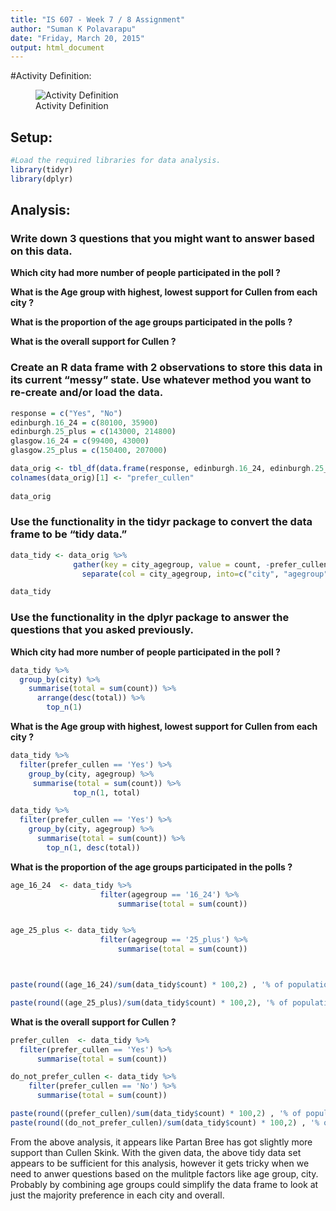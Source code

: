 ```yaml
---
title: "IS 607 - Week 7 / 8 Assignment"
author: "Suman K Polavarapu"
date: "Friday, March 20, 2015"
output: html_document
---
```


#Activity Definition:

![Activity Definition](ActivityDefinition.PNG)

## Setup:

```r
#Load the required libraries for data analysis.
library(tidyr)
library(dplyr)
```

## Analysis:

### Write down 3 questions that you might want to answer based on this data.

__Which city had more number of people participated in the poll ?__ 

__What is the Age group  with highest, lowest support for Cullen from each city ?__ 

__What is the proportion of the age groups participated in the polls ?__ 

__What is the overall support for Cullen ?__


### Create an R data frame with 2 observations to store this data in its current "messy" state. Use whatever method you want to re-create and/or load the data.

```r
response = c("Yes", "No")
edinburgh.16_24 = c(80100, 35900)
edinburgh.25_plus = c(143000, 214800)
glasgow.16_24 = c(99400, 43000)
glasgow.25_plus = c(150400, 207000)

data_orig <- tbl_df(data.frame(response, edinburgh.16_24, edinburgh.25_plus, glasgow.16_24, glasgow.25_plus))
colnames(data_orig)[1] <- "prefer_cullen"
 
data_orig
```


### Use the functionality in the tidyr package to convert the data frame to be "tidy data."

```r
data_tidy <- data_orig %>%
              gather(key = city_agegroup, value = count, -prefer_cullen) %>%
                separate(col = city_agegroup, into=c("city", "agegroup"), sep = "\\.")

data_tidy
```


### Use the functionality in the dplyr package to answer the questions that you asked previously.

__Which city had more number of people participated in the poll ?__ 

```r
data_tidy %>%
  group_by(city) %>%
    summarise(total = sum(count)) %>%
      arrange(desc(total)) %>%
        top_n(1) 

```


__What is the Age group  with highest, lowest support for Cullen from each city ?__ 

```r
data_tidy %>%
  filter(prefer_cullen == 'Yes') %>%
    group_by(city, agegroup) %>%
     summarise(total = sum(count)) %>%
              top_n(1, total) 

data_tidy %>%
  filter(prefer_cullen == 'Yes') %>%
    group_by(city, agegroup) %>%
      summarise(total = sum(count)) %>%
        top_n(1, desc(total))

```


__What is the proportion of the age groups participated in the polls ?__ 

```r
age_16_24  <- data_tidy %>%
                    filter(agegroup == '16_24') %>% 
                        summarise(total = sum(count))


age_25_plus <- data_tidy %>%
                    filter(agegroup == '25_plus') %>% 
                        summarise(total = sum(count))



paste(round((age_16_24)/sum(data_tidy$count) * 100,2) , '% of population is between 16 and 24')

paste(round((age_25_plus)/sum(data_tidy$count) * 100,2), '% of population is between 25 and above')

```


__What is the overall support for Cullen ?__

```r
prefer_cullen  <- data_tidy %>%
  filter(prefer_cullen == 'Yes') %>% 
      summarise(total = sum(count))

do_not_prefer_cullen <- data_tidy %>%
    filter(prefer_cullen == 'No') %>% 
      summarise(total = sum(count))

paste(round((prefer_cullen)/sum(data_tidy$count) * 100,2) , '% of population prefer Cullen')
paste(round((do_not_prefer_cullen)/sum(data_tidy$count) * 100,2) , '% of population do NOT prefer Cullen')

```


From the above analysis, it appears like Partan Bree has got slightly more support than Cullen Skink. With the given data, 
the above tidy data set appears to be sufficient for this analysis, however it gets tricky when we need to anwer questions 
based on the mulitple factors like age group, city. Probably by combining age groups could simplify the data frame to look 
at just the majority preference in each city and overall.

